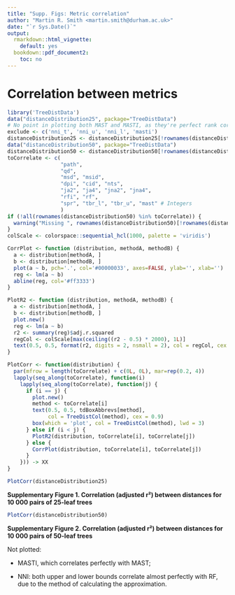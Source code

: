 ```yaml
---
title: "Supp. Figs: Metric correlation"
author: "Martin R. Smith <martin.smith@durham.ac.uk>"
date: "`r Sys.Date()`"
output: 
  rmarkdown::html_vignette:
    default: yes
  bookdown::pdf_document2:
    toc: no
---
```


# Correlation between metrics

```r
library('TreeDistData')
data("distanceDistribution25", package="TreeDistData")
# No point in plotting both MAST and MASTI, as they're perfect rank correlates
exclude <- c('nni_t', 'nni_u', 'nni_l', 'masti')
distanceDistribution25 <- distanceDistribution25[!rownames(distanceDistribution25) %in% exclude, ]
data("distanceDistribution50", package="TreeDistData")
distanceDistribution50 <- distanceDistribution50[!rownames(distanceDistribution50) %in% exclude, ]
toCorrelate <- c(
                 "path",
                 "qd", 
                 "msd", "msid", 
                 "dpi", "cid", "nts",
                 "ja2", "ja4", "jna2", "jna4",
                 "rfi", "rf",
                 "spr", "tbr_l", "tbr_u", "mast" # Integers
                 )
if (!all(rownames(distanceDistribution50) %in% toCorrelate)) {
  warning("Missing ", rownames(distanceDistribution50)[!rownames(distanceDistribution50) %in% toCorrelate])
}
colScale <- colorspace::sequential_hcl(1000, palette = 'viridis')
```

```r
CorrPlot <- function (distribution, methodA, methodB) {
  a <- distribution[methodA, ]
  b <- distribution[methodB, ]
  plot(a ~ b, pch='.', col='#00000033', axes=FALSE, ylab='', xlab='')
  reg <- lm(a ~ b)
  abline(reg, col='#ff3333')
}

PlotR2 <- function (distribution, methodA, methodB) {
  a <- distribution[methodA, ]
  b <- distribution[methodB, ]
  plot.new()
  reg <- lm(a ~ b)
  r2 <- summary(reg)$adj.r.squared
  regCol <- colScale[max(ceiling((r2 - 0.5) * 2000), 1L)]
  text(0.5, 0.5, format(r2, digits = 2, nsmall = 2), col = regCol, cex = 1.4)
}

PlotCorr <- function(distribution) {
  par(mfrow = length(toCorrelate) + c(0L, 0L), mar=rep(0.2, 4))
  lapply(seq_along(toCorrelate), function(i)
    lapply(seq_along(toCorrelate), function(j) {
      if (i == j) {
        plot.new()
        method <- toCorrelate[i]
        text(0.5, 0.5, tdBoxAbbrevs[method],
             col = TreeDistCol(method), cex = 0.9)
        box(which = 'plot', col = TreeDistCol(method), lwd = 3)
      } else if (i < j) {
        PlotR2(distribution, toCorrelate[i], toCorrelate[j])
      } else {
        CorrPlot(distribution, toCorrelate[i], toCorrelate[j])
      }
    })) -> XX
}
```

```R
PlotCorr(distanceDistribution25)
```

**Supplementary Figure 1. Correlation (adjusted r²) between distances for 10&nbsp;000 pairs of 25-leaf trees**

```R
PlotCorr(distanceDistribution50)
```

**Supplementary Figure 2. Correlation (adjusted r²) between distances for 10&nbsp;000 pairs of 50-leaf trees**


Not plotted:

- MASTI, which correlates perfectly with MAST;

- NNI: both upper and lower bounds correlate almost perfectly with RF, due to
  the method of calculating the approximation.

